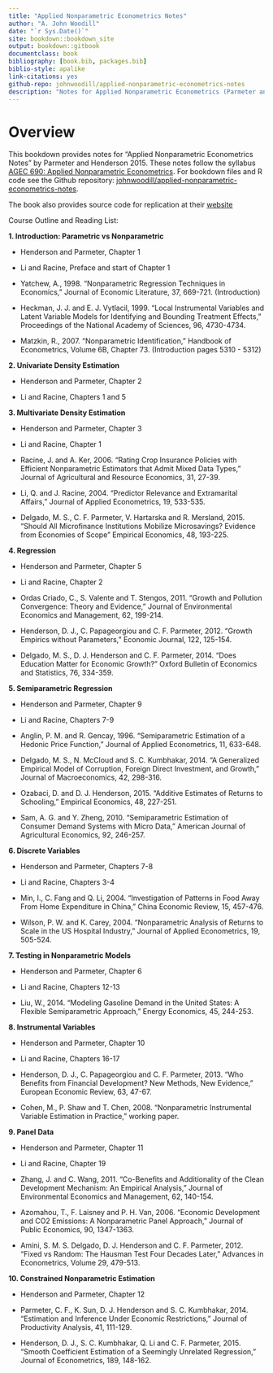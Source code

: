 ```yaml
--- 
title: "Applied Nonparametric Econometrics Notes"
author: "A. John Woodill"
date: "`r Sys.Date()`"
site: bookdown::bookdown_site
output: bookdown::gitbook
documentclass: book
bibliography: [book.bib, packages.bib]
biblio-style: apalike
link-citations: yes
github-repo: johnwoodill/applied-nonparametric-econometrics-notes
description: "Notes for Applied Nonparametric Econometrics (Parmeter and Henderson 2015)"
---
```


# Overview

This bookdown provides notes for "Applied Nonparametric Econometrics Notes" by Parmeter and Henderson 2015.  These notes follow the syllabus [AGEC 690: Applied Nonparametric Econometrics](https://ag.purdue.edu/agecon/Documents/690-3.pdf).  For bookdown files and R code see the Github repository: [johnwoodill/applied-nonparametric-econometrics-notes](https://github.com/johnwoodill/applied-nonparametric-economices-notes).

The book also provides source code for replication at their [website](http://www.the-smooth-operators.com/code)

Course Outline and Reading List:

**1. Introduction: Parametric vs Nonparametric**

* Henderson and Parmeter, Chapter 1

* Li and Racine, Preface and start of Chapter 1

* Yatchew, A., 1998. “Nonparametric Regression Techniques in Economics,” Journal
of Economic Literature, 37, 669-721. (Introduction)
* Heckman, J. J. and E. J. Vytlacil, 1999. “Local Instrumental Variables and Latent
Variable Models for Identifying and Bounding Treatment Effects,” Proceedings of the
National Academy of Sciences, 96, 4730-4734.
* Matzkin, R., 2007. “Nonparametric Identification,” Handbook of Econometrics, Volume
6B, Chapter 73. (Introduction pages 5310 - 5312)

**2. Univariate Density Estimation**

* Henderson and Parmeter, Chapter 2

* Li and Racine, Chapters 1 and 5

**3. Multivariate Density Estimation**

* Henderson and Parmeter, Chapter 3

* Li and Racine, Chapter 1

* Racine, J. and A. Ker, 2006. “Rating Crop Insurance Policies with Efficient Nonparametric
Estimators that Admit Mixed Data Types,” Journal of Agricultural and
Resource Economics, 31, 27-39.

* Li, Q. and J. Racine, 2004. “Predictor Relevance and Extramarital Affairs,” Journal
of Applied Econometrics, 19, 533-535.

* Delgado, M. S., C. F. Parmeter, V. Hartarska and R. Mersland, 2015. “Should All
Microfinance Institutions Mobilize Microsavings? Evidence from Economies of Scope”
Empirical Economics, 48, 193-225.

**4. Regression**

* Henderson and Parmeter, Chapter 5

* Li and Racine, Chapter 2

* Ordas Criado, C., S. Valente and T. Stengos, 2011. “Growth and Pollution Convergence:
Theory and Evidence,” Journal of Environmental Economics and Management,
62, 199-214.

* Henderson, D. J., C. Papageorgiou and C. F. Parmeter, 2012. “Growth Empirics
without Parameters,” Economic Journal, 122, 125-154.

* Delgado, M. S., D. J. Henderson and C. F. Parmeter, 2014. “Does Education Matter
for Economic Growth?” Oxford Bulletin of Economics and Statistics, 76, 334-359.

**5. Semiparametric Regression**

* Henderson and Parmeter, Chapter 9

* Li and Racine, Chapters 7-9

* Anglin, P. M. and R. Gencay, 1996. “Semiparametric Estimation of a Hedonic Price
Function,” Journal of Applied Econometrics, 11, 633-648.

* Delgado, M. S., N. McCloud and S. C. Kumbhakar, 2014. “A Generalized Empirical
Model of Corruption, Foreign Direct Investment, and Growth,” Journal of Macroeconomics,
42, 298-316.

* Ozabaci, D. and D. J. Henderson, 2015. “Additive Estimates of Returns to Schooling,”
Empirical Economics, 48, 227-251.
* Sam, A. G. and Y. Zheng, 2010. “Semiparametric Estimation of Consumer Demand
Systems with Micro Data,” American Journal of Agricultural Economics, 92, 246-257.

**6. Discrete Variables**

* Henderson and Parmeter, Chapters 7-8

* Li and Racine, Chapters 3-4

* Min, I., C. Fang and Q. Li, 2004. “Investigation of Patterns in Food Away From
Home Expenditure in China,” China Economic Review, 15, 457-476.

* Wilson, P. W. and K. Carey, 2004. “Nonparametric Analysis of Returns to Scale in
the US Hospital Industry,” Journal of Applied Econometrics, 19, 505-524.

**7. Testing in Nonparametric Models**

* Henderson and Parmeter, Chapter 6

* Li and Racine, Chapters 12-13

* Liu, W., 2014. “Modeling Gasoline Demand in the United States: A Flexible Semiparametric
Approach,” Energy Economics, 45, 244-253.

**8. Instrumental Variables**

* Henderson and Parmeter, Chapter 10

* Li and Racine, Chapters 16-17

* Henderson, D. J., C. Papageorgiou and C. F. Parmeter, 2013. “Who Benefits from
Financial Development? New Methods, New Evidence,” European Economic Review,
63, 47-67.

* Cohen, M., P. Shaw and T. Chen, 2008. “Nonparametric Instrumental Variable
Estimation in Practice,” working paper.

**9. Panel Data**

* Henderson and Parmeter, Chapter 11

* Li and Racine, Chapter 19

* Zhang, J. and C. Wang, 2011. “Co-Benefits and Additionality of the Clean Development
Mechanism: An Empirical Analysis,” Journal of Environmental Economics
and Management, 62, 140-154.

* Azomahou, T., F. Laisney and P. H. Van, 2006. “Economic Development and CO2
Emissions: A Nonparametric Panel Approach,” Journal of Public Economics, 90,
1347-1363.

* Amini, S. M. S. Delgado, D. J. Henderson and C. F. Parmeter, 2012. “Fixed vs Random:
The Hausman Test Four Decades Later,” Advances in Econometrics, Volume
29, 479-513.

**10. Constrained Nonparametric Estimation**

* Henderson and Parmeter, Chapter 12

* Parmeter, C. F., K. Sun, D. J. Henderson and S. C. Kumbhakar, 2014. “Estimation
and Inference Under Economic Restrictions,” Journal of Productivity Analysis, 41,
111-129.

* Henderson, D. J., S. C. Kumbhakar, Q. Li and C. F. Parmeter, 2015. “Smooth Coefficient
Estimation of a Seemingly Unrelated Regression,” Journal of Econometrics,
189, 148-162.
